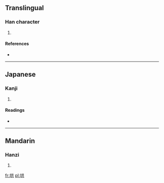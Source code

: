 ==Translingual==

===Han character===
{{Han char|rn=32|rad=土|as=06|sn=9|four=|canj=土廿金 (GTC)}}

# {{defn|Han|sort=土06}}

====References====
* {{Han ref|kx=0228.291|hdz=10437.060|uh=57AC|ud=22444}}

----

==Japanese==

===Kanji===
{{ja-kanji|grade=|rs=土06}}

# {{defn|lang=ja|sort=土06}}

====Readings====
* {{ja-readings|on=[[きょう]] (kyō)|kun=[[ぬかり]] (nukari), [[ぬかる]] (nukaru)}}

----

==Mandarin==

===Hanzi===
{{cmn-hanzi|pin=[[hóng]] ([[hong2]]), [[yà]] ([[ya4]])|wg=hung<sup>2</sup>, ya<sup>4</sup>}}

# {{defn|lang=cmn|sort=土06}}

[[fr:垬]]
[[pl:垬]]
